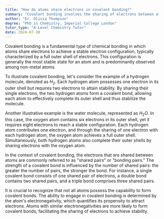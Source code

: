 ```yaml
---
title: "How do atoms share electrons in covalent bonding?"
summary: "Covalent bonding involves the sharing of electrons between atoms, enabling them to attain a stable electron configuration, typically characterized by a full outer shell."
author: "Dr. Olivia Thompson"
degree: "PhD in Chemistry, Imperial College London"
tutor_type: "A-Level Chemistry Tutor"
date: 2024-07-30
---
```


Covalent bonding is a fundamental type of chemical bonding in which atoms share electrons to achieve a stable electron configuration, typically characterized by a full outer shell of electrons. This configuration is generally the most stable state for an atom and is predominantly observed among non-metal atoms.

To illustrate covalent bonding, let's consider the example of a hydrogen molecule, denoted as $H_2$. Each hydrogen atom possesses one electron in its outer shell but requires two electrons to attain stability. By sharing their single electrons, the two hydrogen atoms form a covalent bond, allowing each atom to effectively complete its outer shell and thus stabilize the molecule.

Another illustrative example is the water molecule, represented as $H_2O$. In this case, the oxygen atom contains six electrons in its outer shell, yet it requires eight electrons to reach a stable configuration. Each hydrogen atom contributes one electron, and through the sharing of one electron with each hydrogen atom, the oxygen atom achieves a full outer shell. Simultaneously, both hydrogen atoms also complete their outer shells by sharing electrons with the oxygen atom.

In the context of covalent bonding, the electrons that are shared between atoms are commonly referred to as "shared pairs" or "bonding pairs." The strength of a covalent bond is influenced by the number of shared pairs: the greater the number of pairs, the stronger the bond. For instance, a single covalent bond consists of one shared pair of electrons, a double bond contains two shared pairs, and a triple bond comprises three shared pairs.

It is crucial to recognize that not all atoms possess the capability to form covalent bonds. The ability to engage in covalent bonding is determined by the atom's electronegativity, which quantifies its propensity to attract electrons. Atoms with similar electronegativities are more likely to form covalent bonds, facilitating the sharing of electrons to achieve stability.
    